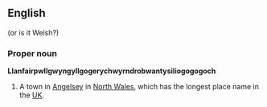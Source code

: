 ==English== (or is it Welsh?)
===Proper noun===
'''Llanfairpwllgwyngyllgogerychwyrndrobwantysiliogogogoch'''

# A town in [[Angelsey]] in [[North Wales]], which has the longest place name in the [[UK]].